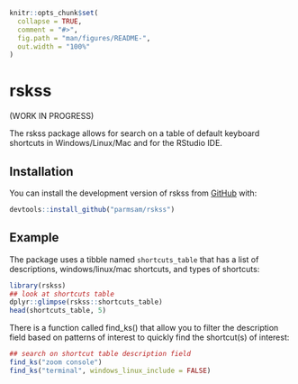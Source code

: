<!-- README.md is generated from README.Rmd. Please edit that file -->

```r
knitr::opts_chunk$set(
  collapse = TRUE,
  comment = "#>",
  fig.path = "man/figures/README-",
  out.width = "100%"
)
```

# rskss
(WORK IN PROGRESS)
<!-- badges: start -->
<!-- badges: end -->

The rskss package allows for search on a table of default keyboard shortcuts in Windows/Linux/Mac and for the RStudio IDE.

## Installation

You can install the development version of rskss from [GitHub](https://github.com/) with:

``` r
devtools::install_github("parmsam/rskss")
```
## Example

The package uses a tibble named `shortcuts_table` that has a list of descriptions, windows/linux/mac shortcuts, and types of shortcuts:

```r
library(rskss)
## look at shortcuts table
dplyr::glimpse(rskss::shortcuts_table)
head(shortcuts_table, 5)

```

There is a function called find_ks() that allow you to filter the description field based on patterns of interest to quickly find the shortcut(s) of interest:
```r
## search on shortcut table description field
find_ks("zoom console")
find_ks("terminal", windows_linux_include = FALSE)
```


